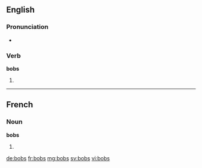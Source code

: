 {{also|Bobs}}
==English==

===Pronunciation===
* {{rhymes|ɒbz}}

===Verb===
'''bobs'''

# {{en-third-person singular of|bob}}

----

==French==

===Noun===
'''bobs''' {{m}}

# {{plural of|bob|lang=fr}}

[[de:bobs]]
[[fr:bobs]]
[[mg:bobs]]
[[sv:bobs]]
[[vi:bobs]]